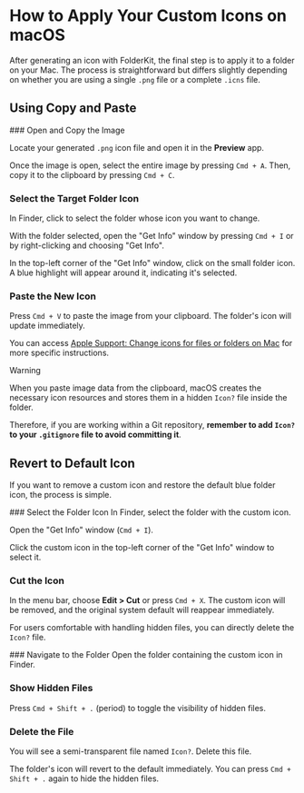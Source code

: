 
# How to Apply Your Custom Icons on macOS

After generating an icon with FolderKit, the final step is to apply it to a folder on your Mac. The process is straightforward but differs slightly depending on whether you are using a single `.png` file or a complete `.icns` file.

## Using Copy and Paste

<Steps>
### Open and Copy the Image

Locate your generated `.png` icon file and open it in the **Preview** app.

Once the image is open, select the entire image by pressing `Cmd + A`. Then, copy it to the clipboard by pressing `Cmd + C`.

### Select the Target Folder Icon

In Finder, click to select the folder whose icon you want to change.

With the folder selected, open the "Get Info" window by pressing `Cmd + I` or by right-clicking and choosing "Get Info".

In the top-left corner of the "Get Info" window, click on the small folder icon. A blue highlight will appear around it, indicating it's selected.

### Paste the New Icon

Press `Cmd + V` to paste the image from your clipboard. The folder's icon will update immediately.

</Steps>

You can access [Apple Support: Change icons for files or folders on Mac](https://support.apple.com/guide/mac-help/mchlp2313/mac) for more specific instructions.

> [!WARNING]
>
> When you paste image data from the clipboard, macOS creates the necessary icon resources and stores them in a hidden `Icon?` file inside the folder.
>
> Therefore, if you are working within a Git repository, **remember to add `Icon?` to your `.gitignore` file to avoid committing it**.

## Revert to Default Icon

If you want to remove a custom icon and restore the default blue folder icon, the process is simple.

<Steps>
### Select the Folder Icon
In Finder, select the folder with the custom icon.

Open the "Get Info" window (`Cmd + I`).

Click the custom icon in the top-left corner of the "Get Info" window to select it.

### Cut the Icon

In the menu bar, choose **Edit > Cut** or press `Cmd + X`. The custom icon will be removed, and the original system default will reappear immediately.

</Steps>

For users comfortable with handling hidden files, you can directly delete the `Icon?` file.

<Steps>
### Navigate to the Folder
Open the folder containing the custom icon in Finder.

### Show Hidden Files

Press `Cmd + Shift + .` (period) to toggle the visibility of hidden files.

### Delete the File

You will see a semi-transparent file named `Icon?`. Delete this file.

The folder's icon will revert to the default immediately. You can press `Cmd + Shift + .` again to hide the hidden files.

</Steps>
